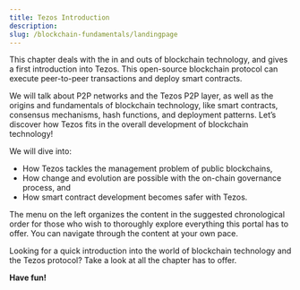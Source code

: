 ```yaml
---
title: Tezos Introduction
description: 
slug: /blockchain-fundamentals/landingpage
---
```




<OverviewBox title="Get a quick overview of Tezos and blockchain technology" imgSrc="/img/Communication.png" floating="true">

This chapter deals with the in and outs of blockchain technology, and gives a first introduction into Tezos. This open-source blockchain protocol can execute peer-to-peer transactions and deploy smart contracts.

We will talk about P2P networks and the Tezos P2P layer, as well as the origins and fundamentals of blockchain technology, like smart contracts, consensus mechanisms, hash functions, and deployment patterns. Let’s discover how Tezos fits in the overall development of blockchain technology!

We will dive into:
* How Tezos tackles the management problem of public blockchains,
* How change and evolution are possible with the on-chain governance process, and
* How smart contract development becomes safer with Tezos.

</OverviewBox>


<HighlightBox type="info">

The menu on the left organizes the content in the suggested chronological order for those who wish to thoroughly explore everything this portal has to offer. You can navigate through the content at your own pace.

</HighlightBox>

<OverviewBox title="In this chapter" floating="true">

Looking for a quick introduction into the world of blockchain technology and the Tezos protocol? Take a look at all the chapter has to offer. 
</OverviewBox>

<ActionCardWrapper>
<ActionCard href="/blockchain-fundamentals/introduction-1" text="A new way of distributed networks" desc="From the origins to Tezos as a P2P network"></ActionCard>
<ActionCard href="/blockchain-fundamentals/introduction-2" text="Tezos - A Blockchain Network" desc="A blockchain network with trusted execution on-chain"></ActionCard>
<ActionCard href="/blockchain-fundamentals/getting-1" text="Main Ideas Behind the Tezos Protocol - Managing Chains" desc="Tackling the management problem of public blockchains"></ActionCard>
<ActionCard href="/blockchain-fundamentals/getting-2" text="Main Ideas Behind the Tezos Protocol - Change and Evolution" desc="Implementing change without hard forks"></ActionCard>
</ActionCardWrapper>

**Have fun!**
